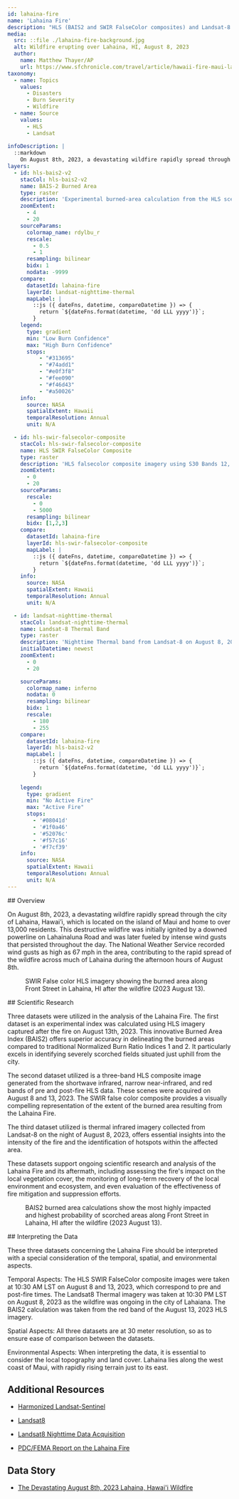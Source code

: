 ```yaml
---
id: lahaina-fire
name: 'Lahaina Fire'
description: "HLS (BAIS2 and SWIR FalseColor composites) and Landsat-8 thermal imagery supporting the Lahaina, HI Wildfire Story"
media:
  src: ::file ./lahaina-fire-background.jpg
  alt: Wildfire erupting over Lahaina, HI, August 8, 2023
  author:
    name: Matthew Thayer/AP
    url: https://www.sfchronicle.com/travel/article/hawaii-fire-maui-lahaina-18289213.php
taxonomy:
  - name: Topics
    values:
      - Disasters
      - Burn Severity
      - Wildfire
  - name: Source
    values:
      - HLS
      - Landsat
  
infoDescription: |
  ::markdown
    On August 8th, 2023, a devastating wildfire rapidly spread through the city of Lahaina, Hawai’i, which is located on the island of Maui and home to over 13,000 residents. This destructive wildfire was initially ignited by a downed powerline on Lahainaluna Road and was later fueled by intense wind gusts that persisted throughout the day. The National Weather Service recorded wind gusts as high as 67 mph in the area, contributing to the rapid spread of the wildfire across much of Lahaina during the afternoon hours of August 8th.
layers:
  - id: hls-bais2-v2
    stacCol: hls-bais2-v2
    name: BAIS-2 Burned Area
    type: raster
    description: 'Experimental burned-area calculation from the HLS scene taken on August 13,2023 over Lahaina, HI'
    zoomExtent:
      - 4
      - 20
    sourceParams:
      colormap_name: rdylbu_r
      rescale:
        - 0.5
        - 1
      resampling: bilinear
      bidx: 1
      nodata: -9999
    compare:
      datasetId: lahaina-fire
      layerId: landsat-nighttime-thermal
      mapLabel: |
        ::js ({ dateFns, datetime, compareDatetime }) => {
          return `${dateFns.format(datetime, 'dd LLL yyyy')}`;        
        }
    legend:
      type: gradient
      min: "Low Burn Confidence"
      max: "High Burn Confidence"
      stops:
          - "#313695"
          - "#74add1"
          - "#e0f3f8"
          - "#fee090"
          - "#f46d43"
          - "#a50026"
    info:
      source: NASA
      spatialExtent: Hawaii
      temporalResolution: Annual 
      unit: N/A 

  - id: hls-swir-falsecolor-composite
    stacCol: hls-swir-falsecolor-composite
    name: HLS SWIR FalseColor Composite
    type: raster
    description: 'HLS falsecolor composite imagery using S30 Bands 12, 8A, and 4, over Lahaina, HI.'
    zoomExtent:
      - 0
      - 20
    sourceParams:
      rescale:
        - 0
        - 5000
      resampling: bilinear
      bidx: [1,2,3]
    compare:
      datasetId: lahaina-fire
      layerId: hls-swir-falsecolor-composite
      mapLabel: |
        ::js ({ dateFns, datetime, compareDatetime }) => {
          return `${dateFns.format(datetime, 'dd LLL yyyy')}`;        
        }
    info:
      source: NASA
      spatialExtent: Hawaii
      temporalResolution: Annual 
      unit: N/A 

  - id: landsat-nighttime-thermal
    stacCol: landsat-nighttime-thermal
    name: Landsat-8 Thermal Band
    type: raster
    description: 'Nighttime Thermal band from Landsat-8 on August 8, 2023 shows the extent of the ongoing Lahaina Fire.'
    initialDatetime: newest
    zoomExtent:
      - 0
      - 20

    sourceParams:
      colormap_name: inferno
      nodata: 0
      resampling: bilinear
      bidx: 1
      rescale:
        - 180
        - 255
    compare:
      datasetId: lahaina-fire
      layerId: hls-bais2-v2
      mapLabel: |
        ::js ({ dateFns, datetime, compareDatetime }) => {
          return `${dateFns.format(datetime, 'dd LLL yyyy')}`;        
        }
            
    legend:
      type: gradient
      min: "No Active Fire"
      max: "Active Fire"
      stops:
        - '#08041d'
        - '#1f0a46'
        - '#52076c'
        - '#f57c16'
        - '#f7cf39'
    info:
      source: NASA
      spatialExtent: Hawaii
      temporalResolution: Annual 
      unit: N/A 
---
```


<Block type='full'>
<Prose>
## Overview

On August 8th, 2023, a devastating wildfire rapidly spread through the city of Lahaina, Hawai’i, which is located on the island of Maui and home to over 13,000 residents. This destructive wildfire was initially ignited by a downed powerline on Lahainaluna Road and was later fueled by intense wind gusts that persisted throughout the day. The National Weather Service recorded wind gusts as high as 67 mph in the area, contributing to the rapid spread of the wildfire across much of Lahaina during the afternoon hours of August 8th.

</Prose>

<Figure>
  <Map
    center={[-156.6727, 20.8766]}
    zoom={13.5}
    datasetId='lahaina-fire'
    layerId='hls-swir-falsecolor-composite'
    dateTime='2023-08-13'
  />
  <Caption
    attrAuthor='NASA'
    attrUrl='https://nasa.gov/'
  >
    SWIR False color HLS imagery showing the burned area along Front Street in Lahaina, HI after the wildfire (2023 August 13).
  </Caption>
</Figure>

</Block>

<Block type='wide'>
<Prose>
## Scientific Research

Three datasets were utilized in the analysis of the Lahaina Fire. The first dataset is an experimental index was calculated using HLS imagery captured after the fire on August 13th, 2023. This innovative Burned Area Index (BAIS2) offers superior accuracy in delineating the burned areas compared to traditional Normalized Burn Ratio Indices 1 and 2. It particularly excels in identifying severely scorched fields situated just uphill from the city.

The second dataset utilized is a three-band HLS composite image generated from the shortwave infrared, narrow near-infrared, and red bands of pre and post-fire HLS data. These scenes were acquired on August 8 and 13, 2023. The SWIR false color composite provides a visually compelling representation of the extent of the burned area resulting from the Lahaina Fire.

The third dataset utilized is thermal  infrared imagery collected from Landsat-8 on the night of August 8, 2023, offers essential insights into the intensity of the fire and the identification of hotspots within the affected area.

These datasets support ongoing scientific research and analysis of the Lahaina Fire and its aftermath, including assessing the fire's impact on the local vegetation cover, the monitoring of long-term recovery of the local environment and ecosystem, and even evaluation of the effectiveness of fire mitigation and suppression efforts.
</Prose>
</Block>

<Block type = 'full'>
<Figure>
  <Map
    center={[-156.67934, 20.87459]}
    zoom={14}
    datasetId='lahaina-fire'
    layerId='hls-bais2-v2'
    dateTime='2023-08-13'
  />
  <Caption
    attrAuthor='NASA'
    attrUrl='https://nasa.gov/'
  >
    BAIS2 burned area calculations show the most highly impacted and highest probability of scorched areas along Front Street in Lahaina, HI after the wildfire (2023 August 13).
  </Caption>
</Figure>

<Prose>
## Interpreting the Data

These three datasets concerning the Lahaina Fire should be interpreted with a special consideration of the temporal, spatial, and environmental aspects.

Temporal Aspects: The HLS SWIR FalseColor composite images were taken at 10:30 AM LST on August 8 and 13, 2023, which correspond to pre and post-fire times. The Landsat8 Thermal imagery was taken at 10:30 PM LST on August 8, 2023 as the wildfire was ongoing in the city of Lahaiana. The BAIS2 calculation was taken from the red band of the August 13, 2023 HLS imagery.

Spatial Aspects: All three datasets are at 30 meter resolution, so as to ensure ease of comparison between the datasets.

Environmental Aspects: When interpreting the data, it is essential to consider the local topography and land cover. Lahaina lies along the west coast of Maui, with rapidly rising terrain just to its east.

</Prose>
</Block>

<Block>
<Prose>

## Additional Resources

* [Harmonized Landsat-Sentinel](https://hls.gsfc.nasa.gov/)

* [Landsat8](https://landsat.gsfc.nasa.gov/satellites/landsat-8/)

* [Landsat8 Nighttime Data Acquisition](https://www.usgs.gov/faqs/how-do-i-search-and-download-ascending-nighttime-landsat-scenes)

* [PDC/FEMA Report on the Lahaina Fire](https://www.mauicounty.gov/CivicAlerts.aspx?AID=12683)

</Prose>
</Block>

<Block>
<Prose>

## Data Story
 
* [The Devastating August 8th, 2023 Lahaina, Hawai'i Wildfire](https://www.earthdata.nasa.gov/dashboard/stories/lahaina-fire)

</Prose>
</Block>
